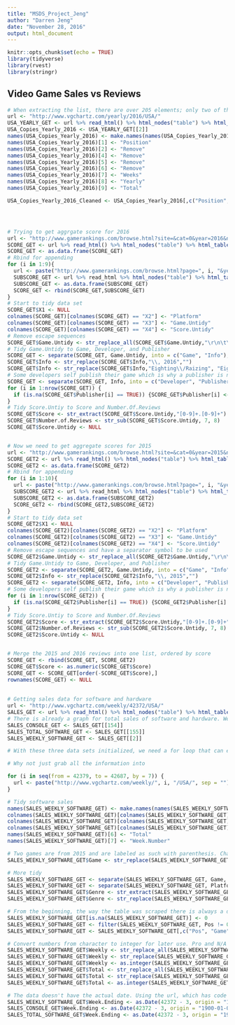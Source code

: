 ```yaml
---
title: "MSDS_Project_Jeng"
author: "Darren Jeng"
date: "November 28, 2016"
output: html_document
---
```


```r
knitr::opts_chunk$set(echo = TRUE)
library(tidyverse)
library(rvest)
library(stringr)
```

## Video Game Sales vs Reviews


```r
# When extracting the list, there are over 205 elements; only two of the elements contain the full list needed, the rest were just titles of the games. 
url <- "http://www.vgchartz.com/yearly/2016/USA/"
USA_YEARLY_GET <- url %>% read_html() %>% html_nodes("table") %>% html_table(fill = TRUE)
USA_Copies_Yearly_2016 <- USA_YEARLY_GET[[2]]
names(USA_Copies_Yearly_2016) <- make.names(names(USA_Copies_Yearly_2016))
names(USA_Copies_Yearly_2016)[1] <- "Position"
names(USA_Copies_Yearly_2016)[2] <- "Remove"
names(USA_Copies_Yearly_2016)[4] <- "Remove"
names(USA_Copies_Yearly_2016)[5] <- "Remove"
names(USA_Copies_Yearly_2016)[6] <- "Remove"
names(USA_Copies_Yearly_2016)[7] <- "Weeks"
names(USA_Copies_Yearly_2016)[8] <- "Yearly"
names(USA_Copies_Yearly_2016)[9] <- "Total"

USA_Copies_Yearly_2016_Cleaned <- USA_Copies_Yearly_2016[,c("Position", "Game", "Weeks", "Yearly", "Total")]




# Trying to get aggrgate score for 2016
url <- "http://www.gamerankings.com/browse.html?site=&cat=0&year=2016&numrev=1&sort=0&letter=&search="
SCORE_GET <- url %>% read_html() %>% html_nodes("table") %>% html_table(fill = TRUE)
SCORE_GET <- as.data.frame(SCORE_GET)
# Rbind for appending
for (i in 1:9){
  url <- paste("http://www.gamerankings.com/browse.html?page=", i, "&year=2016&numrev=1", sep = "")
  SUBSCORE_GET <- url %>% read_html %>% html_nodes("table") %>% html_table(fill = TRUE)
  SUBSCORE_GET <- as.data.frame(SUBSCORE_GET)
  SCORE_GET <- rbind(SCORE_GET,SUBSCORE_GET)
}
# Start to tidy data set
SCORE_GET$X1 <- NULL
colnames(SCORE_GET)[colnames(SCORE_GET) == "X2"] <- "Platform"
colnames(SCORE_GET)[colnames(SCORE_GET) == "X3"] <- "Game.Untidy"
colnames(SCORE_GET)[colnames(SCORE_GET) == "X4"] <- "Score.Untidy"
# Remove escape sequences
SCORE_GET$Game.Untidy <- str_replace_all(SCORE_GET$Game.Untidy,"\r\n\t\t","$")
# Tidy Game.Untidy to Game, Developer, and Publisher
SCORE_GET <- separate(SCORE_GET, Game.Untidy, into = c("Game", "Info"), sep = "\\$")
SCORE_GET$Info <- str_replace(SCORE_GET$Info,"\\, 2016","")
SCORE_GET$Info <- str_replace(SCORE_GET$Info,"Eighting\\/Raizing", "Eighting")
# Some developers self publish their game which is why a publisher is not listed for those games. Let's fix that.
SCORE_GET <- separate(SCORE_GET, Info, into = c("Developer", "Publisher"), sep = "/")
for (i in 1:nrow(SCORE_GET)) {
  if (is.na(SCORE_GET$Publisher[i] == TRUE)) {SCORE_GET$Publisher[i] <- SCORE_GET$Developer[i]}
}
# Tidy Score.Untiy to Score and Number.Of.Reviews
SCORE_GET$Score <- str_extract(SCORE_GET$Score.Untidy,"[0-9]+.[0-9]+")
SCORE_GET$Number.of.Reviews <- str_sub(SCORE_GET$Score.Untidy, 7, 8)
SCORE_GET$Score.Untidy <- NULL


# Now we need to get aggregate scores for 2015 
url <- "http://www.gamerankings.com/browse.html?site=&cat=0&year=2015&numrev=1&sort=0&letter=&search="
SCORE_GET2 <- url %>% read_html() %>% html_nodes("table") %>% html_table(fill = TRUE)
SCORE_GET2 <- as.data.frame(SCORE_GET2)
# Rbind for appending
for (i in 1:10){
  url <- paste("http://www.gamerankings.com/browse.html?page=", i, "&year=2015&numrev=1", sep = "")
  SUBSCORE_GET2 <- url %>% read_html %>% html_nodes("table") %>% html_table(fill = TRUE)
  SUBSCORE_GET2 <- as.data.frame(SUBSCORE_GET2)
  SCORE_GET2 <- rbind(SCORE_GET2,SUBSCORE_GET2)
}
# Start to tidy data set
SCORE_GET2$X1 <- NULL
colnames(SCORE_GET2)[colnames(SCORE_GET2) == "X2"] <- "Platform"
colnames(SCORE_GET2)[colnames(SCORE_GET2) == "X3"] <- "Game.Untidy"
colnames(SCORE_GET2)[colnames(SCORE_GET2) == "X4"] <- "Score.Untidy"
# Remove escape sequences and have a separator symbol to be used
SCORE_GET2$Game.Untidy <- str_replace_all(SCORE_GET2$Game.Untidy,"\r\n\t\t","$")
# Tidy Game.Untidy to Game, Developer, and Publisher
SCORE_GET2 <- separate(SCORE_GET2, Game.Untidy, into = c("Game", "Info"), sep = "\\$")
SCORE_GET2$Info <- str_replace(SCORE_GET2$Info,"\\, 2015","")
SCORE_GET2 <- separate(SCORE_GET2, Info, into = c("Developer", "Publisher"), sep = "/")
# Some developers self publish their game which is why a publisher is not listed for those games. Let's fix that. For any row that has N/A in Publisher, copy publisher to developer.
for (i in 1:nrow(SCORE_GET2)) {
  if (is.na(SCORE_GET2$Publisher[i] == TRUE)) {SCORE_GET2$Publisher[i] <- SCORE_GET2$Developer[i]}
}
# Tidy Score.Untiy to Score and Number.Of.Reviews
SCORE_GET2$Score <- str_extract(SCORE_GET2$Score.Untidy,"[0-9]+.[0-9]+")
SCORE_GET2$Number.of.Reviews <- str_sub(SCORE_GET2$Score.Untidy, 7, 8)
SCORE_GET2$Score.Untidy <- NULL


# Merge the 2015 and 2016 reviews into one list, ordered by score
SCORE_GET <- rbind(SCORE_GET, SCORE_GET2)
SCORE_GET$Score <- as.numeric(SCORE_GET$Score)
SCORE_GET <- SCORE_GET[order(-SCORE_GET$Score),]
rownames(SCORE_GET) <- NULL
  
  
# Getting sales data for software and hardware
url <- "http://www.vgchartz.com/weekly/42372/USA/"
SALES_GET <- url %>% read_html() %>% html_nodes("table") %>% html_table(fill = TRUE)
# There is already a graph for total sales of software and hardware. We can pull that first then worry about individual software next.
SALES_CONSOLE_GET <- SALES_GET[[154]]
SALES_TOTAL_SOFTWARE_GET <- SALES_GET[[155]]
SALES_WEEKLY_SOFTWARE_GET <- SALES_GET[[2]]

# With these three data sets initialized, we need a for loop that can extract these three sets for each week until the most current data avaliable. Since the "date" portion of the url just increases by seven, we can just have the loop keep going by intervals of seven until it reaches the most current data. 

# Why not just grab all the information into 

for (i in seq(from = 42379, to = 42687, by = 7)) {
  url <- paste("http://www.vgchartz.com/weekly/", i, "/USA/", sep = "")
}

# Tidy software sales
names(SALES_WEEKLY_SOFTWARE_GET) <- make.names(names(SALES_WEEKLY_SOFTWARE_GET))
colnames(SALES_WEEKLY_SOFTWARE_GET)[colnames(SALES_WEEKLY_SOFTWARE_GET) == "Weekly"] <- "Remove"
colnames(SALES_WEEKLY_SOFTWARE_GET)[colnames(SALES_WEEKLY_SOFTWARE_GET) == "Total"] <- "Remove2"
colnames(SALES_WEEKLY_SOFTWARE_GET)[colnames(SALES_WEEKLY_SOFTWARE_GET) == "Week.."] <- "Weekly"
names(SALES_WEEKLY_SOFTWARE_GET)[6] <- "Total"
names(SALES_WEEKLY_SOFTWARE_GET)[7] <- "Week.Number"

# Two games are from 2015 and are labeled as such with parenthesis. Change that to brackets for easier separating later on.
SALES_WEEKLY_SOFTWARE_GET$Game <- str_replace(SALES_WEEKLY_SOFTWARE_GET$Game,"\\(2015\\)","\\[2015\\]")

# More tidy 
SALES_WEEKLY_SOFTWARE_GET <- separate(SALES_WEEKLY_SOFTWARE_GET, Game, into = c("Game", "Platform.Untidy"), sep = "\\(")
SALES_WEEKLY_SOFTWARE_GET <- separate(SALES_WEEKLY_SOFTWARE_GET, Platform.Untidy, into = c("Platform", "Genre.Untidy"), sep = "\\)")
SALES_WEEKLY_SOFTWARE_GET$Genre <- str_extract(SALES_WEEKLY_SOFTWARE_GET$Genre.Untidy, "\\, [A-z]+\\-?[A-z]*")
SALES_WEEKLY_SOFTWARE_GET$Genre <- str_replace(SALES_WEEKLY_SOFTWARE_GET$Genre,"\\, ","")

# From the beginning, the way the table was scraped there is always a duplicate line for each observation. Need to filter those out. 
SALES_WEEKLY_SOFTWARE_GET[is.na(SALES_WEEKLY_SOFTWARE_GET)] <- 0
SALES_WEEKLY_SOFTWARE_GET <- filter(SALES_WEEKLY_SOFTWARE_GET, Pos != 0)
SALES_WEEKLY_SOFTWARE_GET <- SALES_WEEKLY_SOFTWARE_GET[,c("Pos", "Game", "Platform", "Genre", "Weekly", "Total", "Week.Number")]

# Convert numbers from character to integer for later use. Pro and N/A signified that membership was required to get those numbers. Put those to zero first to be later noted.
SALES_WEEKLY_SOFTWARE_GET$Weekly <- str_replace_all(SALES_WEEKLY_SOFTWARE_GET$Weekly,"\\,","")
SALES_WEEKLY_SOFTWARE_GET$Weekly <- str_replace(SALES_WEEKLY_SOFTWARE_GET$Weekly,"Pro","0")
SALES_WEEKLY_SOFTWARE_GET$Weekly <- as.integer(SALES_WEEKLY_SOFTWARE_GET$Weekly)
SALES_WEEKLY_SOFTWARE_GET$Total <- str_replace_all(SALES_WEEKLY_SOFTWARE_GET$Total,"\\,","")
SALES_WEEKLY_SOFTWARE_GET$Total <- str_replace(SALES_WEEKLY_SOFTWARE_GET$Total,"N\\/A","0")
SALES_WEEKLY_SOFTWARE_GET$Total <- as.integer(SALES_WEEKLY_SOFTWARE_GET$Total)

# The data doesn't have the actual date. Using the url, which has code that can be used to interpret the date, I can thus get the date and append this if needed. The number needs to be subtracted by three to reach the same date as on the website. Not entirely sure why this is the case since the data is not being posted three days later but weeks later. 
SALES_WEEKLY_SOFTWARE_GET$Week.Ending <- as.Date(42372 - 3, origin = "1900-01-01")
SALES_CONSOLE_GET$Week.Ending <- as.Date(42372 - 3, origin = "1900-01-01")
SALES_TOTAL_SOFTWARE_GET$Week.Ending <- as.Date(42372 - 3, origin = "1900-01-01")







```
